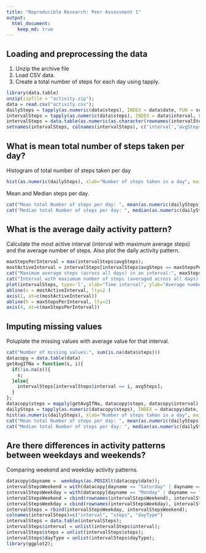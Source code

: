 ```yaml
---
title: "Reproducible Research: Peer Assessment 1"
output: 
  html_document:
    keep_md: true
---
```



## Loading and preprocessing the data
1. Unzip the archive file
2. Load CSV data.
3. Create a total number of steps for each day using tapply.
```r
library(data.table)
unzip(zipfile = "activity.zip");
data = read.csv("activity.csv");
dailySteps = tapply(as.numeric(data$steps), INDEX = data$date, FUN = sum, na.rm = TRUE, simplify =  FALSE);
intervalSteps = tapply(as.numeric(data$steps), INDEX = data$interval, FUN = mean, na.rm = TRUE, simplify =  FALSE);
intervalSteps = data.table(as.numeric(as.character(rownames(intervalSteps))), as.numeric(intervalSteps))
setnames(intervalSteps, colnames(intervalSteps), c('interval','avgSteps'))
```

## What is mean total number of steps taken per day?
Histogram of total number of steps taken per day
```r
hist(as.numeric(dailySteps), xlab="Number of steps taken in a day", main="Histogram of number of steps taken per day");
```

Mean and Median steps per day.
```r
cat("Mean total Number of steps per day: ", mean(as.numeric(dailySteps)));
cat("Median total Number of steps per day: ", median(as.numeric(dailySteps)));
```

## What is the average daily activity pattern?
Calculate the most active interval (interval with maximum average steps) and the average number of steps. Also plot the daily activity pattern.
```r
maxStepsPerInterval = max(intervalSteps$avgSteps);
mostActiveInterval = intervalSteps[intervalSteps$avgSteps == maxStepsPerInterval, interval]
cat("Maximum average steps (across all days) in an interval:", maxStepsPerInterval)
cat("Interval with maxiumum number of steps (averaged across all days):", mostActiveInterval)
plot(intervalSteps, type='l', xlab="Time interval", ylab="Average number of steps in the Interval", main="Average number of steps taken in a 5 Minute interval")
abline(v = mostActiveInterval, lty=2 )
axis(1, at=c(mostActiveInterval))
abline(h = maxStepsPerInterval, lty=2)
axis(4, at=c(maxStepsPerInterval))
```

## Imputing missing values
Poluplate the missing values with average value for that interval.
```r
cat("Number of missing values:", sum(is.na(data$steps)))
datacopy = data.table(data)
getAvgIfNa = function(s, i){
  if(!is.na(s)){
    s;
  }else{
    intervalSteps[intervalSteps$interval == i, avgSteps];
  }
};
datacopy$steps = mapply(getAvgIfNa, datacopy$steps, datacopy$interval)
dailySteps = tapply(as.numeric(datacopy$steps), INDEX = datacopy$date, FUN = sum, na.rm = TRUE, simplify =  FALSE);
hist(as.numeric(dailySteps), xlab="Number of steps taken in a day", main="Histogram of number of steps taken per day");
cat("Mean total Number of steps per day: ", mean(as.numeric(dailySteps)));
cat("Median total Number of steps per day: ", median(as.numeric(dailySteps)));
```

## Are there differences in activity patterns between weekdays and weekends?
Comparing weekend and weekday activity patterns.
```r
datacopy$dayname =  weekdays(as.POSIXlt(datacopy$date));
intervalStepsWeekend = with(datacopy[dayname == "Saturday" | dayname == "Sunday",], tapply(as.numeric(steps), INDEX = interval, FUN = mean, na.rm = TRUE, simplify =  FALSE));
intervalStepsWeekday = with(datacopy[dayname == "Monday" | dayname == "Tuesday"  | dayname == "Wednesay" | dayname == "Thursday" | dayname == "Friday",], tapply(as.numeric(steps), INDEX = interval, FUN = mean, na.rm = TRUE, simplify =  FALSE));
intervalStepsWeekend = cbind(rownames(intervalStepsWeekend), intervalStepsWeekend, "Weekend");
intervalStepsWeekday = cbind(rownames(intervalStepsWeekday), intervalStepsWeekday, "Weekday");
intervalSteps = rbind(intervalStepsWeekday, intervalStepsWeekend);
colnames(intervalSteps)=c("interval", "steps", "dayType")
intervalSteps = data.table(intervalSteps);
intervalSteps$interval = unlist(intervalSteps$interval);
intervalSteps$steps = unlist(intervalSteps$steps);
intervalSteps$dayType = unlist(intervalSteps$dayType);
library(ggplot2);
```
